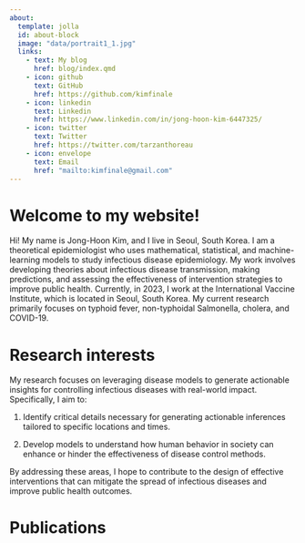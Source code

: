 ```yaml
---
about:
  template: jolla
  id: about-block
  image: "data/portrait1_1.jpg"
  links:
    - text: My blog
      href: blog/index.qmd
    - icon: github
      text: GitHub
      href: https://github.com/kimfinale
    - icon: linkedin
      text: Linkedin
      href: https://www.linkedin.com/in/jong-hoon-kim-6447325/
    - icon: twitter
      text: Twitter
      href: https://twitter.com/tarzanthoreau
    - icon: envelope
      text: Email
      href: "mailto:kimfinale@gmail.com"  
---
```


::: {#about-block}
:::

# Welcome to my website!


Hi! My name is Jong-Hoon Kim, and I live in Seoul, South Korea. I am a theoretical epidemiologist who uses mathematical, statistical, and machine-learning models to study infectious disease epidemiology. My work involves developing theories about infectious disease transmission, making predictions, and assessing the effectiveness of intervention strategies to improve public health. Currently, in 2023, I work at the International Vaccine Institute, which is located in Seoul, South Korea. My current research primarily focuses on typhoid fever, non-typhoidal Salmonella, cholera, and COVID-19.


# Research interests

My research focuses on leveraging disease models to generate actionable insights for controlling infectious diseases with real-world impact. Specifically, I aim to:

1. Identify critical details necessary for generating actionable inferences tailored to specific locations and times.

2. Develop models to understand how human behavior in society can enhance or hinder the effectiveness of disease control methods.

By addressing these areas, I hope to contribute to the design of effective interventions that can mitigate the spread of infectious diseases and improve public health outcomes.


# Publications

